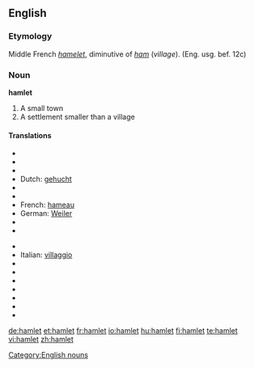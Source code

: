 {{see|Hamlet}}
==English==

===Etymology===
Middle French ''[[hamelet]]'', diminutive of ''[[ham]]'' (''village''). (Eng. usg. bef. 12c)

===Noun===
'''hamlet'''

# A small town
# A settlement smaller than a village

====Translations====
{{top}}
*{{trreq|Basque}}
*{{trreq|Chinese}}
*{{trreq|Danish}}
*Dutch: [[gehucht]] {{n}}
*{{trreq|Esperanto}}
*{{trreq|Finnish}}
*French: [[hameau]] {{m}}
*German: [[Weiler]] {{m}}
*{{trreq|Greek}}
*{{trreq|Hungarian}}
{{mid}}
*{{trreq|Irish}}
*Italian: [[villaggio]] {{m}}
*{{trreq|Japanese}}
*{{trreq|Latin}}
*{{trreq|Old English}}
*{{trreq|Russian}}
*{{trreq|Spanish}}
*{{trreq|Swedish}}
*{{trreq|Welsh}}
{{bottom}}

[[Category:English nouns]]

[[de:hamlet]]
[[et:hamlet]]
[[fr:hamlet]]
[[io:hamlet]]
[[hu:hamlet]]
[[fi:hamlet]]
[[te:hamlet]]
[[vi:hamlet]]
[[zh:hamlet]]